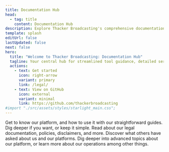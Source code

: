 ```yaml
---
title: Documentation Hub
head:
  - tag: title
    content: Documentation Hub
description: Explore Thacker Broadcasting's comprehensive documentation for an in-depth look at our products, how to use, legal documentation, and more. 
template: splash
editUrl: false
lastUpdated: false
next: false
hero:
  title: "Welcome to Thacker Broadcasting: Documentation Hub"
  tagline: Your central hub for streamlined tool guidance, detailed service docs, project support, and more.
  actions:
    - text: Get started
      icon: right-arrow
      variant: primary
      link: /legal/
    - text: View on GitHub
      icon: external
      variant: minimal
      link: https://github.com/thackerbroadcasting
#import "./src/assets/styles/starlight_main.css";
---
```



<CardGrid stagger>

  <Card title="Platform Guides" icon="open-book">
    Get to know our platform, and how to use it with our straightforward guides. Dig deeper if you want, or keep it simple.
  </Card>

  <Card title="Legal" icon="document">
    Read about our legal documentation, policies, disclaimers, and more.
  </Card>

   <Card title="FAQs" icon="list-format">
    Discover what others have asked about us and our platforms.
  </Card>

   <Card title="Advanced Topics" icon="puzzle">
    Dig deeper into advanced topics about our platform, or learn more about our operations among other things.
  </Card>
</CardGrid>
